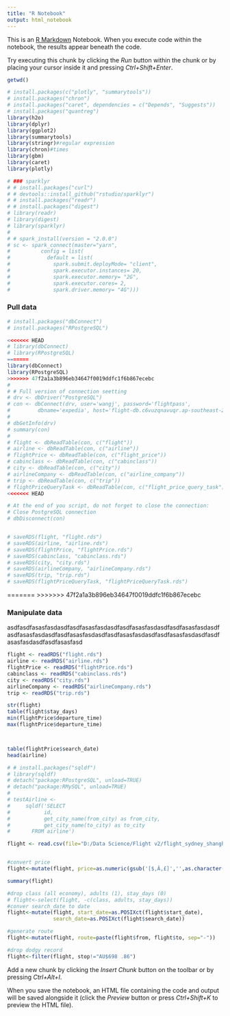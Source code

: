 ```yaml
---
title: "R Notebook"
output: html_notebook
---
```


This is an [R Markdown](http://rmarkdown.rstudio.com) Notebook. When you execute code within the notebook, the results appear beneath the code. 

Try executing this chunk by clicking the *Run* button within the chunk or by placing your cursor inside it and pressing *Ctrl+Shift+Enter*. 

```r

getwd()

# install.packages(c("plotly", "summarytools"))
# install.packages("chron")
# install.packages("caret", dependencies = c("Depends", "Suggests")) 
# install.packages("quantreg")
library(h2o)
library(dplyr)
library(ggplot2)
library(summarytools)
library(stringr)#regular expression
library(chron)#times
library(gbm)
library(caret)
library(plotly)

# ### sparklyr
# # install.packages("curl")
# # devtools::install_github("rstudio/sparklyr")
# # install.packages("readr")
# # install.packages("digest")
# library(readr)
# library(digest)
# library(sparklyr)
# 
# # spark_install(version = "2.0.0")
# sc <- spark_connect(master="yarn",
#          config = list(
#            default = list(
#              spark.submit.deployMode= "client",
#              spark.executor.instances= 20, 
#              spark.executor.memory= "2G",
#              spark.executor.cores= 2,
#              spark.driver.memory= "4G")))


```

### Pull data
```r
# install.packages("dbConnect")
# install.packages("RPostgreSQL")

<<<<<<< HEAD
# library(dbConnect)
# library(RPostgreSQL)
=======
library(dbConnect)
library(RPostgreSQL)
>>>>>>> 47f2a1a3b896eb34647f0019ddfc1f6b867ecebc
# 
# # Full version of connection seetting
# drv <- dbDriver("PostgreSQL")
# con <- dbConnect(drv, user='wangj', password='flightpass', 
#         dbname='expedia', host='flight-db.c6vuzqnavuqr.ap-southeast-2.rds.amazonaws.com',port=5432) 
# 
# dbGetInfo(drv)
# summary(con)
# 
# flight <- dbReadTable(con, c("flight"))
# airline <- dbReadTable(con, c("airline"))
# flightPrice <- dbReadTable(con, c("flight_price"))
# cabinclass <- dbReadTable(con, c("cabinclass"))
# city <- dbReadTable(con, c("city"))
# airlineCompany <- dbReadTable(con, c("airline_company"))
# trip <- dbReadTable(con, c("trip"))
# flightPriceQueryTask <- dbReadTable(con, c("flight_price_query_task"))
<<<<<<< HEAD

# At the end of you script, do not forget to close the connection:
# Close PostgreSQL connection 
# dbDisconnect(con)


# saveRDS(flight, "flight.rds")
# saveRDS(airline, "airline.rds")
# saveRDS(flightPrice, "flightPrice.rds")
# saveRDS(cabinclass, "cabinclass.rds")
# saveRDS(city, "city.rds")
# saveRDS(airlineCompany, "airlineCompany.rds")
# saveRDS(trip, "trip.rds")
# saveRDS(flightPriceQueryTask, "flightPriceQueryTask.rds")
```
=======
>>>>>>> 47f2a1a3b896eb34647f0019ddfc1f6b867ecebc


### Manipulate data

asdfasdfasasfasdasdfasdfasasfasdasdfasdfasasfasdasdfasdfasasfasdasdfasdfasasfasdasdfasdfasasfasdasdfasdfasasfasdasdfasdfasasfasdasdfasdfasasfasdasdfasdfasasfasd


```r
flight <- readRDS("flight.rds")
airline <- readRDS("airline.rds")
flightPrice <- readRDS("flightPrice.rds")
cabinclass <- readRDS("cabinclass.rds")
city <- readRDS("city.rds")
airlineCompany <- readRDS("airlineCompany.rds")
trip <- readRDS("trip.rds")

str(flight)
table(flight$stay_days)
min(flightPrice$departure_time)
max(flightPrice$departure_time)



table(flightPrice$search_date)
head(airline)

# # install.packages("sqldf")
# library(sqldf)
# detach("package:RPostgreSQL", unload=TRUE)
# detach("package:RMySQL", unload=TRUE)
# 
# testAirline <- 
#     sqldf('SELECT
#           id,
#           get_city_name(from_city) as from_city,
#           get_city_name(to_city) as to_city
#       FROM airline')

```

```r



flight <- read.csv(file="D:/Data Science/Flight v2/flight_sydney_shanghai.csv", header=TRUE, sep=",")


#convert price
flight<-mutate(flight, price=as.numeric(gsub('[$,Â,£]','',as.character(flight$price))))

summary(flight)

#drop class (all economy), adults (1), stay_days (0) 
# flight<-select(flight, -c(class, adults, stay_days))
#conver search_date to date
flight<-mutate(flight, start_date=as.POSIXct(flight$start_date), 
               search_date=as.POSIXct(flight$search_date))

#generate route
flight<-mutate(flight, route=paste(flight$from, flight$to, sep="-"))

#drop dodgy record
flight<-filter(flight, stop!="AU$698 .86")

```

Add a new chunk by clicking the *Insert Chunk* button on the toolbar or by pressing *Ctrl+Alt+I*.

When you save the notebook, an HTML file containing the code and output will be saved alongside it (click the *Preview* button or press *Ctrl+Shift+K* to preview the HTML file).
